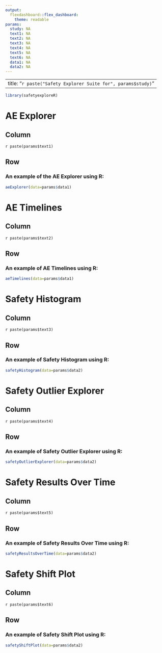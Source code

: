 ```yaml
---
output: 
  flexdashboard::flex_dashboard:
    theme: readable
params:
  study: NA
  text1: NA
  text2: NA
  text3: NA
  text4: NA
  text5: NA
  text6: NA
  data1: NA
  data2: NA
---
```

---
title: "`r paste("Safety Explorer Suite for", params$study)`"
---

```r
library(safetyexploreR)
```

AE Explorer {data-orientation=rows}
=========================================

Column {.sidebar data-width=250}
-------------------------------------

`r paste(params$text1)`
 
Row 
-------------------------------------
    
### An example of the AE Explorer using R:

```r
aeExplorer(data=params$data1)
```

AE Timelines {data-orientation=rows}
=========================================

Column {.sidebar data-width=250}
-------------------------------------

`r paste(params$text2)`
 
Row 
-------------------------------------
    
### An example of AE Timelines using R:
```r
aeTimelines(data=params$data1)
```


Safety Histogram {data-orientation=rows}
=========================================

Column {.sidebar data-width=250}
-------------------------------------
 
`r paste(params$text3)` 
 
Row 
-------------------------------------

### An example of Safety Histogram using R:
```r
safetyHistogram(data=params$data2)
```

Safety Outlier Explorer {data-orientation=rows}
=========================================

Column {.sidebar data-width=250}
-------------------------------------

`r paste(params$text4)`

Row 
-------------------------------------

### An example of Safety Outlier Explorer using R:
```r
safetyOutlierExplorer(data=params$data2)
```


Safety Results Over Time {data-orientation=rows}
=========================================

Column {.sidebar data-width=250}
-------------------------------------

`r paste(params$text5)`

Row 
-------------------------------------

### An example of Safety Results Over Time using R:
```r
safetyResultsOverTime(data=params$data2)
```


Safety Shift Plot {data-orientation=rows}
=========================================

Column {.sidebar data-width=250}
-------------------------------------
 
`r paste(params$text6)`

Row 
-------------------------------------

### An example of Safety Shift Plot using R:
```r
safetyShiftPlot(data=params$data2)
```
